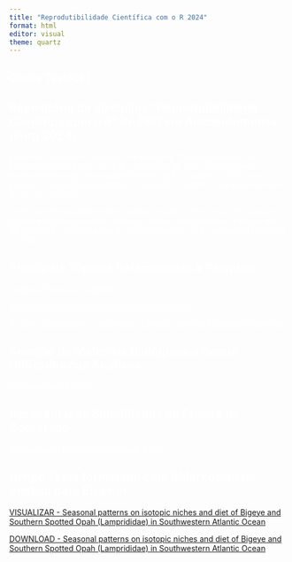 ```yaml
---
title: "Reprodutibilidade Científica com o R 2024"
format: html
editor: visual
theme: quartz
---
```


## Giulia Terlecki



## Repositório da disciplina "Reprodutibilidade Científica com o R" do PPG em Ambientometria (Furg 2024)

Este é um repositório produzido na disciplina "Reprodutibilidade de Resultados Cientificos com o R" - Programa de Pós-graduação em Ambientometria da Universidade Federal de Rio Grande - FURG - que propõe a divulgação de métodos e resultados científicos em páginas online de acesso público.

Dentro deste repositório estão páginas, criadas como forma de avaliação da disciplina, relacionadas a diversos temas, principalmente a meu projeto de doutorado pelo Programa de Pós-graduação em Oceanografia Biológica da FURG.

## Principais Tópicos Relacionados à Pesquisa

<a href="pagina1_EcologiaTroficaDeTubaroes.html"style= "color: white;">Ecologia Trofica De Tubaroes</a>

<a href="Métodos de Identificação de Estoques Pesqueiros.html"style= "color: white;">Métodos de Identificação de Estoques Pesqueiros</a>

<a href="Marcadores Químicos na Identificação de Estoques Pesqueiros.html"style= "color: white;">Análises Elementares e Isotópicas na Identificação de Estoques Pesqueiros</a>

## Seleção de Materiais Biológicos a Serem Utilizados nas Análises

<a href="TestesdeInsercoes.html"style= "color: white;">Vértebras para Análises</a>

## Apresentação Simplificada do Projeto de Doutorado

<a href="pptquartoDocGiulia.html"style= "color: white;">Apresentação Projeto de Doutorado Giulia</a>

## Artigo Teste formatado com RMarkdown no modelo para Elsevier

[VISUALIZAR - Seasonal patterns on isotopic niches and diet of Bigeye and Southern Spotted Opah (Lamprididae) in Southwestern Atlantic Ocean](https://github.com/GiuliaTerlecki/Reprodutibilidade/blob/main/ArtigoElsevier/ArtigoElsevier.pdf)

[DOWNLOAD - Seasonal patterns on isotopic niches and diet of Bigeye and Southern Spotted Opah (Lamprididae) in Southwestern Atlantic Ocean](https://github.com/GiuliaTerlecki/Reprodutibilidade/raw/main/ArtigoElsevier/ArtigoElsevier.pdf)


<style>
  body {
    background-image: url('https://raw.githubusercontent.com/GiuliaTerlecki/Reprodutibilidade/main/fundotuba.png');
    background-size: cover; 
    background-position: center;
    background-attachment: fixed;
  }

  h1, h2, p {
    color: white;
  }
</style>
<head>
  <link rel="icon" href="https://raw.githubusercontent.com/GiuliaTerlecki/Reprodutibilidade/main/icone.png" type="image/x-icon">
</head>